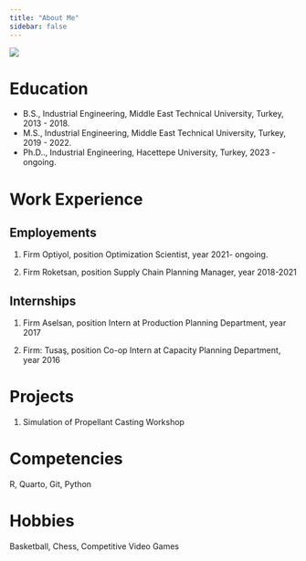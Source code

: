 ```yaml
---
title: "About Me"
sidebar: false 
---
```


![](assets/images/vesikalik.jpeg){fig-align="center"}

# Education

-   B.S., Industrial Engineering, Middle East Technical University, Turkey, 2013 - 2018.
-   M.S., Industrial Engineering, Middle East Technical University, Turkey, 2019 - 2022.
-   Ph.D.., Industrial Engineering, Hacettepe University, Turkey, 2023 - ongoing.

# Work Experience

## Employements

1.  Firm Optiyol, position Optimization Scientist, year 2021- ongoing.

2.  Firm Roketsan, position Supply Chain Planning Manager, year 2018-2021

## Internships

1.  Firm Aselsan, position Intern at Production Planning Department, year 2017

2.  Firm: Tusaş, position Co-op Intern at Capacity Planning Department, year 2016

# Projects

1.  Simulation of Propellant Casting Workshop

# Competencies

R, Quarto, Git, Python

# Hobbies
Basketball, Chess, Competitive Video Games